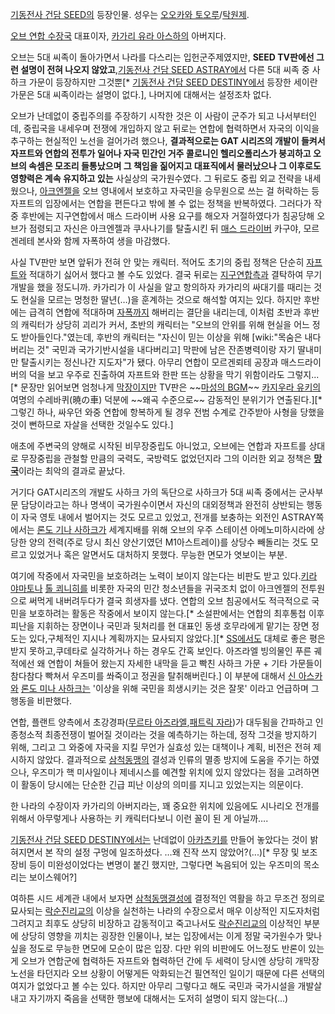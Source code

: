 [[기동전사 건담 SEED]]의 등장인물. 성우는 [[오오카와 토오루]]/[[탁원제]].

[[오브 연합 수장국]] 대표이자, [[카가리 유라 아스하]]의 아버지다.

오브는 5대 씨족이 돌아가면서 나라를 다스리는 입헌군주제였지만, '''SEED TV판에선 그런 설명이 전혀 나오지 않았고''',[[기동전사 건담 SEED ASTRAY]]에서 다른 5대 씨족 중 사하크 가문이 등장하지만 그것뿐[* [[기동전사 건담 SEED DESTINY]]에서 등장한 세이란 가문은 5대 씨족이라는 설명이 없다.], 나머지에 대해서는 설정조차 없다.

오브가 난데없이 중립주의를 주장하기 시작한 것은 이 사람이 군주가 되고 나서부터인데, 중립국을 내세우며 전쟁에 개입하지 않고 뒤로는 연합에 협력하면서 자국의 이익을 추구하는 현실적인 노선을 걸어가려 했으나, '''결과적으로는 GAT 시리즈의 개발이 들켜서 자프트와 연합의 전투가 일어나 자국 민간인 거주 콜로니인 헬리오폴리스가 붕괴하고 오브의 속셈은 모조리 들통났으며 그 책임을 짊어지고 대표직에서 물러났으나 그 이후로도 영향력은 계속 유지하고 있는''' 사실상의 국가원수였다. 그 뒤로도 중립 외교 전략을 내세웠으나, [[아크엔젤]]을 오브 영내에서 보호하고 자국민을 승무원으로 쓰는 걸 허락하는 등 자프트의 입장에서는 연합을 편든다고 밖에 볼 수 없는 정책을 반복하였다. 그러다가 작중 후반에는 지구연합에서 매스 드라이버 사용 요구를 해오자 거절하였다가 침공당해 오브가 점령되고 자신은 아크엔젤과 쿠사나기를 탈출시킨 뒤 [[매스 드라이버]] 카구야, 모르겐레테 본사와 함께 자폭하여 생을 마감했다.

사실 TV판만 보면 앞뒤가 전혀 안 맞는 캐릭터. 적어도 초기의 중립 정책은 단순히 [[자프트]]와 적대하기 싫어서 했다고 볼 수도 있었다. 결국 뒤로는 [[지구연합]]측과 결탁하여 무기개발을 했을 정도니까. 카가리가 이 사실을 알고 항의하자 카가리의 싸대기를 때리는 것도 현실을 모르는 멍청한 딸년(…)을 훈계하는 것으로 해석할 여지는 있다.
하지만 후반에는 급격히 연합에 적대하며 [[자폭]]까지 해버리는 결단을 내리는데, 이처럼 초반과 후반의 캐릭터가 상당히 괴리가 커서, 초반의 캐릭터는 "오브의 안위를 위해 현실을 어느 정도 받아들인다."였는데, 후반의 캐릭터는 "자신이 믿는 이상을 위해 [wiki:"목숨은 내다 버리는 것" 국민과 국가기반시설을 내다버리고] 막판에 남은 잔존병력이랑 자기 딸내미만 탈출시키는 정신나간 지도자"가 됐다. 아무리 연합이 모르겐뢰테 공장과 매스드라이버의 덕을 보고 우주로 진출하여 자프트와 한판 뜨는 상황을 막기 위함이라도 그렇지...[* 문장만 읽어보면 엄청나게 [[막장]]이지만 TV판은 ~~[[마성의 BGM]]~~ [[카지우라 유키]]의 여명의 수레바퀴(暁の車) 덕분에 ~~왜곡 수준으로~~ 감동적인 분위기가 연출된다.][* 그렇긴 하나, 싸우던 와중 연합에 항복하게 될 경우 전범 수계로 간주받아 사형을 당했을 것이 뻔하므로 자살을 선택한 것일수도 있다.]

애초에 주변국의 양해로 시작된 비무장중립도 아니었고, 오브에는 연합과 자프트를 상대로 무장중립을 관철할 만큼의 국력도, 국방력도 없었던지라 그의 이러한 외교 정책은 '''[[망국]]'''이라는 최악의 결과로 끝났다.

거기다 GAT시리즈의 개발도 사하크 가의 독단으로 사하크가 5대 씨족 중에서는 군사부문 담당이라고는 하나 명색이 국가원수이면서 자신의 대외정책과 완전히 상반되는 행동이 자국 영토 내에서 벌어지는 것도 모르고 있었고, 전개를 보충하는 외전인 ASTRAY쪽에서는 [[론도 기나 사하크]]가 세계지배를 위해 오브의 우주 스테이션 아메노미하시라에 상당한 양의 전력(주로 당시 최신 양산기였던 M1아스트레이)를 상당수 빼돌리는 것도 모르고 있었거나 혹은 알면서도 대처하지 못했다. 무능한 면모가 엿보이는 부분.

여기에 작중에서 자국민을 보호하려는 노력이 보이지 않는다는 비판도 받고 있다.[[키라 야마토]]나 [[톨 쾨니히]]를 비롯한 자국의 민간 청소년들을 귀국조치 없이 아크엔젤의 전투원으로 써먹게 내버려두다가 결국 희생자를 냈다. 연합의 오브 침공에서도 적극적으로 국민을 보호하려는 활동은 작중에서 보이지 않는다.[* 소설판에서는 연합의 최후통첩 이후 피난을 지휘하는 장면이나 국민과 뒷처리를 현 대표인 동생 호무라에게 맡기는 장면 정도는 있다,구체적인 지시나 계획까지는 묘사되지 않았다.][* [[SS]]에서도 대체로 좋은 평은 받지 못하고,쿠데타로 실각하거나 하는 경우도 간혹 보인다. 아즈라엘 빙의물인 푸른 궤적에선 왜 연합이 쳐들어 왔는지 자세한 내막을 듣고 빡친 사하크 가문 + 기타 가문들이 참다참다 빡쳐서 우즈미를 쏴죽이고 정권을 탈취해버린다.]
이 부분에 대해서 [[신 아스카]]와 [[론도 미나 사하크]]는 '이상을 위해 국민을 희생시키는 것은 잘못' 이라고 언급하며 그 행동을 비판했다.

연합, 플랜트 양측에서 초강경파([[무르타 아즈라엘]],[[패트릭 자라]])가 대두됨을 간파하고 인종청소적 최종전쟁이 벌어질 것이라는 것을 예측하기는 하는데, 정작 그것을 방지하기 위해, 그리고 그 와중에 자국을 지킬 무언가 실효성 있는 대책이나 계획, 비전은 전혀 제시하지 않았다. 결과적으로 [[삼척동맹]]의 결성과 인류의 멸종 방지에 도움을 주기는 하였으나, 우즈미가 핵 미사일이나 제네시스를 예견할 위치에 있지 않았다는 점을 고려하면 이 활동이 당시에는 단순한 긴급 피난 이상의 의미를 지니고 있었는지는 의문이다.

한 나라의 수장이자 카가리의 아버지라는, 꽤 중요한 위치에 있음에도 시나리오 전개를 위해서 아무렇게나 사용하는 키 캐릭터다보니 이런 꼴이 된 게 아닐까….

[[기동전사 건담 SEED DESTINY]]에서는 난데없이 [[아카츠키]]를 만들어 놓았다는 것이 밝혀지면서 본 작의 설정 구멍에 일조하셨다. …왜 진작 쓰지 않았어?(...)[* 무장 및 보조장비 등이 미완성이었다는 변명이 붙긴 했지만, 그렇다면 녹음되어 있는 우즈미의 목소리는 보이스웨어?]

여하튼 시드 세계관 내에서 보자면 [[삼척동맹]]결성에 결정적인 역활을 하고 무조건 정의로 묘사되는 [[락순진리교]]의 이상을 실천하는 나라의 수장으로서 매우 이상적인 지도자처럼 그려지고 최후도 상당히 비장하고 감동적이고 죽고나서도 [[락순진리교]]의 이상적인 부분에 상당히 영향을 끼치는 굉장한 인물이나, 보는 입장에서는 이게 정말 국가원수가 맞나 싶을 정도로 무능한 면모에 모순이 많은 입장. 다만 위의 비판에도 어느정도 반론이 있는게 오브가 연합군에 협력하든 자프트와 협력하던 간에 두 세력이 당시엔 상당히 개막장 노선을 타던지라 오브 상황이 어떻게든 악화되는건 필연적인 일이기 때문에 다른 선택의 여지가 없었다고 볼 수는 있다. 하지만 아무리 그렇다고 해도 국민과 국가시설을 개발살내고 자기까지 죽음을 선택한 행보에 대해서는 도저히 설명이 되지 않는다(...)
